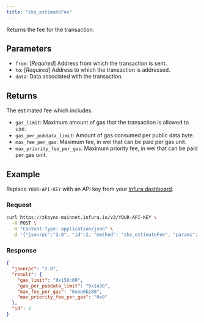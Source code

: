 ```yaml
---
title: "zks_estimateFee"
---
```



Returns the fee for the transaction.

## Parameters

- `from`: [_Required_] Address from which the transaction is sent.
- `to`: [_Required_] Address to which the transaction is addressed.
- `data`: Data associated with the transaction.

## Returns

The estimated fee which includes:

- `gas_limit`: Maximum amount of gas that the transaction is allowed to use.
- `gas_per_pubdata_limit`: Amount of gas consumed per public data byte.
- `max_fee_per_gas`: Maximum fee, in wei that can be paid per gas unit.
- `max_priority_fee_per_gas`: Maximum priority fee, in wei that can be paid per gas unit.

## Example

Replace `YOUR-API-KEY` with an API key from your [Infura dashboard](https://infura.io/dashboard).

### Request

<Tabs>
  <TabItem value="cURL">

```bash
curl https://zksync-mainnet.infura.io/v3/YOUR-API-KEY \
  -X POST \
  -H "Content-Type: application/json" \
  -d '{"jsonrpc":"2.0", "id":2, "method": "zks_estimateFee", "params": [ { "from": "0x1111111111111111111111111111111111111111", "to":"0x2222222222222222222222222222222222222222", "data": "0xffffffff" } ] }'
```

  </TabItem>
</Tabs>

### Response

<Tabs>
  <TabItem value="JSON">

```json
{
  "jsonrpc": "2.0",
  "result": {
    "gas_limit": "0x156c00",
    "gas_per_pubdata_limit": "0x143b",
    "max_fee_per_gas": "0xee6b280",
    "max_priority_fee_per_gas": "0x0"
  },
  "id": 2
}
```

  </TabItem>
</Tabs>
